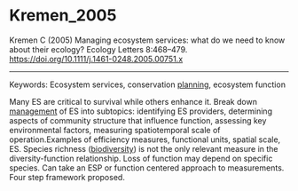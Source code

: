 # Kremen_2005  

Kremen C (2005) Managing ecosystem services: what do we need to know about their ecology? Ecology Letters 8:468–479. <https://doi.org/10.1111/j.1461-0248.2005.00751.x>


---

Keywords: Ecosystem services, conservation [planning](../topics/Planning.qmd), ecosystem function	 

Many ES are critical to survival while others enhance it. Break down [management](../topics/Management.qmd) of ES into subtopics: identifying ES providers, determining aspects of community structure that influence function, assessing key environmental factors, measuring spatiotemporal scale of operation.Examples of efficiency measures, functional units, spatial scale, ES. Species richness ([biodiversity](../topics/Biodiversity.qmd)) is not the only relevant measure in the diversity-function relationship. Loss of function may depend on specific species. Can take an ESP or function centered approach to measurements. Four step framework proposed.

